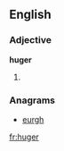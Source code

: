 ==English==

===Adjective===
'''huger'''
# {{comparative of|huge}}

===Anagrams===
* [[eurgh#English|eurgh]]

[[fr:huger]]
